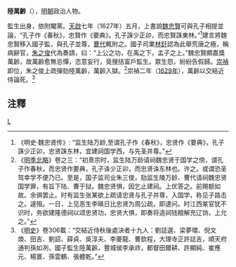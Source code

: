 '''陸萬齡'''（{{bd|?||1629年}}），[[明朝|明朝]]政治人物。

監生出身，依附閹黨。[[天啟|天啟]]七年（1627年）五月，上書說[[魏忠賢|魏忠賢]]可與孔子相提並論，“孔子作《春秋》，忠賢作《要典》。孔子誅少正卯，而忠賢誅東林。”<ref>《明史·魏忠贤传》: “监生陆万龄,至谓孔子作《春秋》，忠贤作《要典》，孔子誅少正卯，忠贤誅东林，宜建祠国学西，与先圣并尊。”</ref>建言將魏忠賢移入國子監，與孔子並尊，[[曹代|曹代]]輒附之。國子司業[[林釬|林釬]]認為此舉荒唐之極，稱病辭官，[[朱之俊|朱之俊]]代為奏請，曰：“上公之功，在禹之下，孟子之上。”魏忠賢頗嘉獎萬齡，故萬齡愈無忌憚，恣意妄行，竟搜括富戶監生。眾生怨，紛紛告假歸。[[崇禎|崇禎]]即位，朱之俊上疏彈劾陸萬齡，萬齡入獄。<ref>《[[明季北略|明季北略]]》卷之三：“初熹宗时，监生陆万龄请祠魏忠贤于国学之傍，谓孔子作春秋，而忠贤作要典，孔子诛少正卯，而忠贤诛东林也。许之。或谓恐圣驾幸学不便乃已。至是，国子监司业朱三俊，劾监生陵万龄、曹代请祠魏忠贤国学罪，有旨下陆、曹于狱。魏忠贤惧，因乞止建祠。上优答之。前赐额如故。余俱罢止。时有监生张某欲上疏请忠贤与孔子并尊，入国学，称见子路击之。遽殂。一日，上见恶生李暎日比忠贤为周公疏，即逮问。时江西某官犹不识时，务欲建隆德祠以颂忠贤功，忠贤大惧，即奏将造祠钱粮解充辽饷，上允之。”</ref>崇禎二年（[[1629年|1629年]]），萬齡以交結近侍論死。<ref>《[[明史|明史]]》卷306載：“交結近侍秋後處決者十九人：劉誌選、梁夢環、倪文煥、田吉、劉詔、薛貞、吳淳夫、李夔龍、曹欽程，大理寺正許誌吉，順天府通判孫如冽，國子監生陸萬齡，豐城侯李承祚，都督田爾耕、許顯純、崔應元、楊寰、孫雲鶴、張體乾。”</ref>

==注釋==
{{reflist}}

[[Category:明朝被處決者|L]]